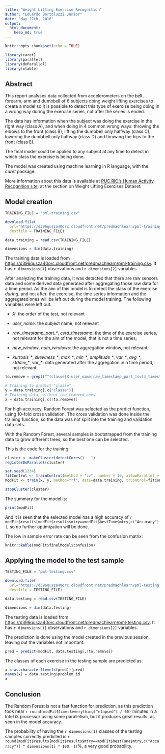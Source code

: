 ```yaml
---
title: "Weight Lifting Exercise Recognition"
author: "Eduardo Bortoluzzi Junior"
date: "May 27th, 2016"
output: 
  html_document:
    keep_md: true
---
```


```r
knitr::opts_chunk$set(echo = TRUE)
```
```r
library(caret)
library(parallel)
library(doParallel)
library(xtable)
```

## Abstract

This report analyses data collected from accelerometers on the belt, forearm, 
arm and dumbbell of 6 subjects doing weight lifting exercises to create a model
so it is possible to detect this type of exercise being doing in a wrong way
during the exercise series, not after the series is ended. 

The data has information when the subject was doing the exercise in the right 
way (class A), and when doing in 4 common wrong ways: throwing the elbows to the 
front (class B), lifting the dumbbell only halfway (class C), lowering the 
dumbbell only halfway (class D) and throwing the hips to the front (class E).

The final model could be applied to any subject at any time to detect in which
class the exercise is being done.

The model was created using machine learning in R language, with the *caret*
package.

More information about this data is available at [PUC RIO's Human Activity Recognition site](http://groupware.les.inf.puc-rio.br/har), at the section on
Weight Lifting Exercises Dataset.

## Model creation

```r
TRAINING_FILE = "pml-training.csv"

download.file(
  url="https://d396qusza40orc.cloudfront.net/predmachlearn/pml-training.csv",
  destfile = TRAINING_FILE)

data.training = read.csv(TRAINING_FILE)

dimensions = dim(data.training)
```
The training data is loaded from [https://d396qusza40orc.cloudfront.net/predmachlearn/pml-training.csv](https://d396qusza40orc.cloudfront.net/predmachlearn/pml-training.csv). It has 
`r dimensions[1]` observations and `r dimensions[2]` variables.

After analyzing the training data, it was detected that there are raw sensors
data and some derived data generated after aggregating those raw data for a time
period. As the aim of this model is to detect the class of the exercise
_during_, and not after, the exercise, the time series information and the
aggregated ones will be left out during the model training. The following
variables were left out:

* *X*: the order of the test, not relevant

* *user\_name*: the subject name, not relevant

* *raw\_timestamp\_part\_\**, *cvtd\_timestamp*: the time of the exercise series, 
  not relevant for the aim of the model, that is not a time series;
  
* *new\_window*, *num\_windows*: the aggregation window, not relevant;

* *kurtosis\_\**, *skewness\_\**, *max\_\**, *min\_\**, *amplitude\_\**, 
  *var\_\**, *avg\_\**, *stddev\_\**, *var\_\**: data generated after the
  aggregation in a time period, not relevant.

```r
to.remove = grepl("^(classe|X|user_name|raw_timestamp_part_|cvtd_timestamp|new_window|num_windows|kurtosis_|skewness_|max_|min_|amplitude_|var_|avg_|stddev_|var_)", names(data.training))

# Training to predict "classe"
y = data.training[,c("classe")]
# Training data, without the removed ones
x = data.training[,c(!to.remove)]
```

For high accuracy, Random Forest was selected as the predict function, using
10-fold cross validation. The cross validation was done inside the training
function, so the data was not split into the training and validation data sets.

With the Random Forest, several samples is bootstrapped from the training data
to grow different trees, so the best one can be selected.

This is the code for the training:

```r
cluster <- makeCluster(detectCores() - 1)
registerDoParallel(cluster)
```
```r
set.seed(1234)
fitControl <- trainControl(method = "cv", number = 10, allowParallel = TRUE)
modFit <- train(x, y, method="rf", data=data.training, trControl=fitControl)
```
```r
stopCluster(cluster)
```

The summary for the model is:

```r
print(modFit)
```

And it is seen that the selected model has a high accuracy of `r modFit$results[modFit$results$mtry==modFit$bestTune$mtry,c("Accuracy")]`, so no
further optimization will be done.

The low in sample error rate can be seen from the confusion matrix:

```r
knitr::kable(modFit$finalModel$confusion)
```

## Applying the model to the test sample

```r
TESTING_FILE = "pml-testing.csv"

download.file(
  url="https://d396qusza40orc.cloudfront.net/predmachlearn/pml-testing.csv",
  destfile = TESTING_FILE)

data.testing = read.csv(TESTING_FILE)

dimensions = dim(data.testing)
```
The testing data is loaded from [https://d396qusza40orc.cloudfront.net/predmachlearn/pml-testing.csv](https://d396qusza40orc.cloudfront.net/predmachlearn/pml-testing.csv). It has 
`r dimensions[1]` observations and `r dimensions[2]` variables.

The prediction is done using the model created in the previous session, leaving
out the variables not important:

```r
pred = predict(modFit, data.testing[,!to.remove])
```

The classes of each exercise in the testing sample are predicted as:

```r
x = as.character(levels(pred))[pred]
names(x) = data.testing$problem_id
x
```

## Conclusion

The Random Forest is not a fast function for prediction, as this prediction took
near `r round(modFit$times$everything["elapsed"] / 60)` minutes in a Intel i3 
processor using some parallelism, but it produces great results, as seen in the 
model accuracy.

The probability of having the `r dimensions[1]` classes of the testing samples
correctly predicted is
`r round(modFit$results[modFit$results$mtry==modFit$bestTune$mtry,c("Accuracy")] ^ dimensions[1] * 100, 1)`%, a very good probability.
